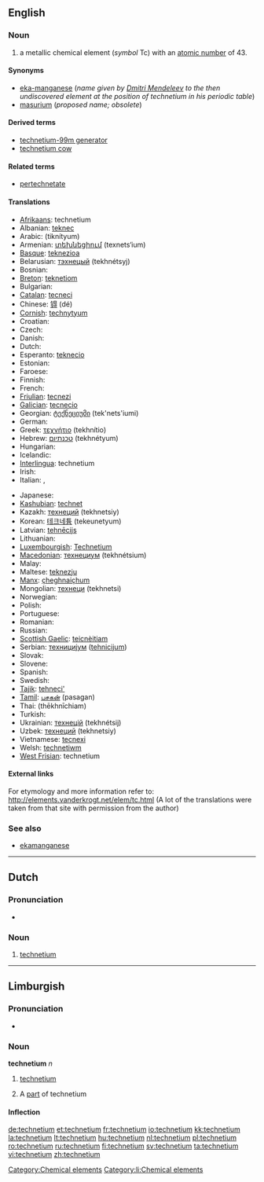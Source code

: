 {{also|Technetium}}
==English==
{{elements|Tc|molybdenum|Mo|ruthenium|Ru}}

===Noun===
{{wikipedia}}
{{en-noun|-}}

# a metallic chemical element (''symbol'' Tc) with an [[atomic number]] of 43.

====Synonyms====
* [[eka-manganese]] (''name given by [[w:Dmitri Mendeleev|Dmitri Mendeleev]] to the then undiscovered element at the position of technetium in his periodic table'')
* [[masurium]] (''proposed name; obsolete'')

====Derived terms====
* [[technetium-99m generator]]
* [[technetium cow]]

====Related terms====
* [[pertechnetate]]

====Translations====
{{trans-top|chemical element}}
* [[Afrikaans]]: technetium
* Albanian: [[teknec]]
* Arabic: {{Arab|[[تكنيتيوم]]}} (tiknítyum) {{m}}
* Armenian: [[տեխնեցիում]] (texnets‘ium)
* [[Basque]]: [[teknezioa]]
* Belarusian: [[тэхнецый]] (tekhnétsyj) {{m}}
* Bosnian: {{t-|bs|tehnecij}}
* [[Breton]]: [[teknetiom]]
* Bulgarian: {{t-|bg|технеций|m|tr=tekhnétsij|sc=Cyrl}}
* [[Catalan]]: [[tecneci]]
* Chinese: [[锝]] (dé)
* [[Cornish]]: [[technytyum]]
* Croatian: {{t-|hr|tehnecij}}
* Czech: {{t+|cs|technecium}}
* Danish: {{t-|da|technetium}}
* Dutch: {{t+|nl|technetium|n}}
* Esperanto: [[teknecio]]
* Estonian: {{t-|et|tehneetsium}}
* Faroese: {{t-|fo|technetium|xs=Faroese}}
* Finnish: {{t+|fi|technetium}}
* French: {{t+|fr|technétium|m}}
* [[Friulian]]: [[tecnezi]]
* [[Galician]]: [[tecnecio]]
* Georgian: [[ტექნეციუმი]] (tek'nets'iumi)
* German: {{t+|de|Technetium|n}}
* Greek: [[τεχνήτιο]] (tekhnítio) {{n}}
* Hebrew: [[טכנתיום]] (tekhnétyum)
* Hungarian: {{t+|hu|technécium}}
* Icelandic: {{t+|is|teknetín}}
* [[Interlingua]]: technetium
* Irish: {{t+|ga|teicnéitiam|xs=Irish}}
* Italian: {{t+|it|tecnezio|m}}, {{t-|it|tecneto|m}}
{{trans-mid}}
* Japanese: {{t+|ja|テクネチウム|tr=tekunechiumu|sc=Jpan}}
* [[Kashubian]]: [[technet]]
* Kazakh: [[технеций]] (tekhnetsiy)
* Korean: [[테크네튬]] (tekeunetyum)
* Latvian: [[tehnēcijs]]
* Lithuanian: {{t+|lt|technecis|xs=Lithuanian}}
* [[Luxembourgish]]: [[Technetium]]
* [[Macedonian]]: [[технециум]] (tekhnétsium) {{m}}
* Malay: {{t-|ms|teknetium|xs=Malay}}
* Maltese: [[teknezju]]
* [[Manx]]: [[çheghnaiçhum]]
* Mongolian: [[технеци]] (tekhnetsi)
* Norwegian: {{t-|no|technetium}}
* Polish: {{t+|pl|technet|m}}
* Portuguese: {{t+|pt|tecnécio|m}}
* Romanian: {{t+|ro|techneţiu|n}}
* Russian: {{t+|ru|технеций|m|tr=texnétsij|sc=Cyrl}}
* [[Scottish Gaelic]]: [[teicnèitiam]]
* Serbian: [[технициjум]] ([[tehnicijum]]) {{m}}
* Slovak: {{t-|sk|technécium}}
* Slovene: {{t+|sl|tehnecij}}
* Spanish: {{t+|es|tecnecio|m}}
* Swedish: {{t+|sv|teknetium|n}}
* [[Tajik]]: [[tehneci']]
* [[Tamil]]: [[பசகன்]] (pasagan)
* Thai: {{Thai|[[เทคนีเชียม]]}} (thēkhnīchiam)
* Turkish: {{t+|tr|teknetyum}}
* Ukrainian: [[технецiй]] (tekhnétsij) {{m}}
* Uzbek: [[технеций]] (tekhnetsiy)
* Vietnamese: [[tecnexi]]
* Welsh: [[technetiwm]]
* [[West Frisian]]: technetium
{{trans-bottom}}

====External links====
For etymology and more information refer to:
http://elements.vanderkrogt.net/elem/tc.html
(A lot of the translations were taken from that site with permission from the author)

===See also===
* [[ekamanganese]]

[[Category:Chemical elements]]

----

==Dutch==
{{wikipedia|lang=nl}}

===Pronunciation===
* {{audio|Nl-technetium.ogg|Audio}}

===Noun===
{{infl|nl|noun|g=n}}

# {{chemical element|lang=nl}} [[technetium#English|technetium]]

----

==Limburgish==

===Pronunciation===
* {{IPA|[tæxˈneː˨ʃɔ˧m]|lang=li}}

===Noun===
'''technetium''' ''n''

# {{uncountable|lang=li}} [[technetium#English|technetium]]
# A [[part]] of technetium

====Inflection====
{{li-noun-um|techneti}}

[[Category:li:Chemical elements]]

[[de:technetium]]
[[et:technetium]]
[[fr:technetium]]
[[io:technetium]]
[[kk:technetium]]
[[la:technetium]]
[[lt:technetium]]
[[hu:technetium]]
[[nl:technetium]]
[[pl:technetium]]
[[ro:technetium]]
[[ru:technetium]]
[[fi:technetium]]
[[sv:technetium]]
[[ta:technetium]]
[[vi:technetium]]
[[zh:technetium]]